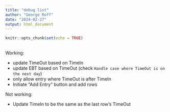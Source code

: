 ```yaml
---
title: "debug list"
author: "George Roff"
date: "2024-02-27"
output: html_document
---
```


```r
knitr::opts_chunk$set(echo = TRUE)
```

## 

Working:

-   update TimeOut based on TimeIn
-   update EBT based on TimeOut (check `Handle case where TimeOut is on the next day`)
-   only allow entry where TimeOut is after TimeIn
-   Initiate "Add Entry" button and add rows

Not working:

-   Update TimeIn to be the same as the last row's TimeOut
